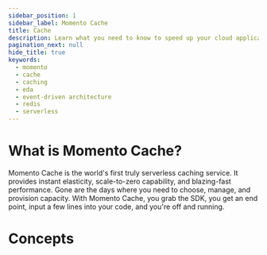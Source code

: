 ```yaml
---
sidebar_position: 1
sidebar_label: Momento Cache
title: Cache
description: Learn what you need to know to speed up your cloud application with the world's first serverless cache.
pagination_next: null
hide_title: true
keywords:
  - momento
  - cache
  - caching
  - eda
  - event-driven architecture
  - redis
  - serverless
---
```


# What is Momento Cache?

Momento Cache is the world's first truly serverless caching service. It provides instant elasticity, scale-to-zero capability, and blazing-fast performance. Gone are the days where you need to choose, manage, and provision capacity. With Momento Cache, you grab the SDK, you get an end point, input a few lines into your code, and you're off and running.


<CardGrid>
  <LinkCard alignText='center' link="/cache/getting-started" title="Getting Started" description="Quickly get up and running with an SDK example." />
  <LinkCard alignText='center' link="/sdks" title="SDKs" description="Explore our open source SDKs." />
  <LinkCard alignText='center' link="/cache/develop" title="Develop" description="Develop with Momento!" />
  <LinkCard alignText='center' link="/cache/develop/language-support" title="API Matrix" description="Check out our language support matrix!" />
</CardGrid>

# Concepts

<CardGrid>
  <LinkCard alignText='center' link="/cache/introduction/what-is-serverless-caching" title="Serverless Caching" description="How Momento shines in the serverless ecosystem. Whether it's caching or messaging, we've got your back when it comes to infrastructure management." />
  <LinkCard alignText='center' link="/cache/introduction/common-caching-strategies" title="Caching strategies" description="Leverage Momento to cache where and how you'd like!" />
  <LinkCard alignText='center' link="/cache/develop/basics/client-configuration-objects" title="Configurations" description="Wherever you go, we have hand-crafted configurations tailored for your environment!" />
  <LinkCard alignText='center' link="https://www.gomomento.com/pricing" title="We scale to zero!" description="No minimum payment, no underutilized resources. Pay for what you use." />
</CardGrid>
